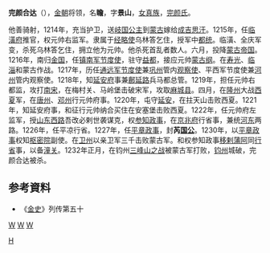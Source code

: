 '''完颜合达'''（{{bd|？||1232年||}}），[[金朝|金朝]]将领，名'''瞻'''，字'''景山'''，[[女真族|女真族]]，[[完颜氏|完颜氏]]。

他善骑射，1214年，充当护卫，送[[岐国公主|岐国公主]]到[[蒙古|蒙古]]嫁给[[成吉思汗|成吉思汗]]。1215年，任[[临潢府|临潢府]]推官，权元帅右监军。隶属于[[经略使|经略使]]乌林答乞住，授军中[[都统|都统]]。临潢、全庆军变，杀死乌林答乞住，拥立他为元帅。他杀死首乱者数人。六月，投降[[蒙古帝国|蒙古帝国]]。1216年，南归[[金国|金国]]，任[[镇南军节度使|镇南军节度使]]，驻守[[益都|益都]]，接应元帅[[蒙古纲|蒙古纲]]。在[[寿光|寿光]]、[[临淄|临淄]]和蒙古作战。1217年，历任[[通远军|通远军]][[节度使|节度使]]兼[[巩州|巩州]]管内[[观察使|观察使]]、平西军节度使兼[[河州|河州]]管内观察使。1218年，知[[延安府|延安府]]事兼[[鄜延路|鄜延路]]兵马都总管。1219年，担任元帅右都监，攻打[[南宋|南宋]]，在梅村关、马岭堡击破宋军，攻取[[麻城县|麻城县]]。四月，在[[隆州|隆州]]大战[[西夏|西夏]]军，在[[唐州|唐州]]、[[邓州|邓州]]行元帅府事。1220年，屯守[[延安|延安]]，在拄天山击败西夏。1221年，知延安府事，和征行元帅纳合买住在安塞堡击败西夏。1222年，任元帅府左监军，授[[山东西路|山东西路]]吾改必剌世袭谋克，权[[参知政事|参知政事]]，在[[京兆府|京兆府]]行省事，兼统[[河东|河东]]两路。1226年，任平凉行省。1227年，任[[平章政事|平章政事]]，封'''芮[[国公|国公]]'''。1230年，以[[平章政事|平章政事]]权知[[枢密院|枢密院]]副使。在[[卫州|卫州]]以亲卫军三千击败蒙古军。和权参知政事[[移剌蒲阿|移剌蒲阿]]同[[行省|行省]]事，以备[[潼关|潼关]]。1232年正月，在钧州[[三峰山之战|三峰山之战]]被蒙古军打败，[[钧州|钧州]]城破，完颜合达被杀。
==参考資料== 
* 《[[金史|金史]]》列传第五十

[[分类:金朝中央官員|W]]
[[分类:金朝公爵|W]]
[[分类:金朝女真人|W]]
[[Category:完顏氏|H]]